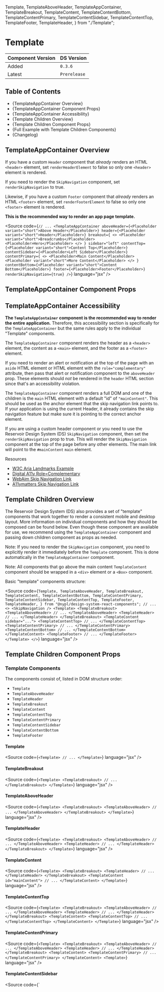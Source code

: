 
  Template,
  TemplateAboveHeader,
  TemplateAppContainer,
  TemplateBreakout,
  TemplateContent,
  TemplateContentBottom,
  TemplateContentPrimary,
  TemplateContentSidebar,
  TemplateContentTop,
  TemplateFooter,
  TemplateHeader,
} from "./Template";

<Meta of={TemplateStories} />

# Template

| Component Version | DS Version   |
| ----------------- | ------------ |
| Added             | `0.3.6`      |
| Latest            | `Prerelease` |

## Table of Contents

- {<Link href="#templateappcontainer-overview">TemplateAppContainer Overview</Link>}
- {<Link href="#templateappcontainer-component-props">TemplateAppContainer Component Props</Link>}
- {<Link href="#templateappcontainer-accessibility">TemplateAppContainer Accessibility</Link>}
- {<Link href="#template-children-overview">Template Children Overview</Link>}
- {<Link href="#template-children-component-props">Template Children Component Props</Link>}
- {<Link href="#full-example-with-template-children-components">Full Example with Template Children Components</Link>}
- {<Link href="#changelog" target="_self">Changelog</Link>}

## TemplateAppContainer Overview

<Description of={TemplateAppContainer} />

If you have a custom `Header` component that _already_ renders an HTML `<header>`
element, set `renderHeaderElement` to false so only one `<header>` element is
rendered.

If you need to render the `SkipNavigation` component, set `renderSkipNavigation`
to true.

Likewise, if you have a custom `Footer` component that _already_ renders an HTML
`<footer>` element, set `renderFooterElement` to false so only one `<footer>`
element is rendered.

**This is the recommended way to render an app page template.**

<Source
  code={`
// ...
<TemplateAppContainer
  aboveHeader={<Placeholder variant="short">Above Header</Placeholder>}
  header={<Placeholder variant="short">Header</Placeholder>}
  breakout={
    <>
      <Placeholder variant="short">Breadcrumbs</Placeholder>
      <Placeholder>Hero</Placeholder>
    </>
  }
  sidebar="left"
  contentTop={<Placeholder variant="short">Content Top</Placeholder>}
  contentSidebar={<Placeholder>Left Sidebar</Placeholder>}
  contentPrimary={
    <>
      <Placeholder>Main Content</Placeholder>
      <Placeholder variant="short">More Content</Placeholder>
    </>
  }
  contentBottom={<Placeholder variant="short">Content Bottom</Placeholder>}
  footer={<Placeholder>Footer</Placeholder>}
  renderSkipNavigation={true}
/>
`}
  language="jsx"
/>

## TemplateAppContainer Component Props

<Canvas of={TemplateStories.WithControls} />

<ArgTypes of={TemplateStories.WithControls} />

## TemplateAppContainer Accessibility

**The `TemplateAppContainer` component is the recommended way to render the entire
application.** Therefore, this accessibility section is specifically for the
`TemplateAppContainer` but the same rules apply to the individual "Template"
components.

The `TemplateAppContainer` component renders the header as a `<header>` element,
the content as a `<main>` element, and the footer as a `<footer>` element.

If you need to render an alert or notification at the top of the page with an
`aside` HTML element or HTML element with the `role="complementary"` attribute,
then pass that alert or notification component to the `aboveHeader` prop. These
elements should _not_ be rendered in the `header` HTML section since that's an
accessibility violation.

The `TemplateAppContainer` component renders a full DOM and one of the children
is the `main` HTML element with a default "id" of `"mainContent"`. This should
be used as the anchor element that the skip navigation link points to. If your
application is using the current Header, it already contains the skip
navigation feature but make sure it is pointing to the correct anchor element.

If you are using a custom header component or you need to use the Reservoir
Design System (DS) `SkipNavigation` component, then set the `renderSkipNavigation`
prop to true. This will render the `SkipNavigation` component at the top of the
page before any other elements. The main link will point to the `#mainContent`
`main` element.

Resources

- [W3C Aria Landmarks Example](https://www.w3.org/TR/wai-aria-practices/examples/landmarks/complementary.html)
- [Digital A11y Role=Complementary](https://www.digitala11y.com/complementary-role/)
- [WebAim Skip Navigation Link](https://webaim.org/techniques/skipnav/)
- [A11ymatters Skip Navigation Link](https://www.a11ymatters.com/pattern/skip-link/)

## Template Children Overview

The Reservoir Design System (DS) also provides a set of "template" components
that work together to render a consistent mobile and desktop layout. More
information on individual components and how they should be composed can be
found below. Even though these component are available for use, we recommend
using the `TemplateAppContainer` component and passing down children component
as props as needed.

Note: If you need to render the `SkipNavigation` component, you need to explicitly
render it immediately before the `Template` component. This is done
automatically in the `TemplateAppContainer` component.

Note: All components that go above the main content `TemplateContent` component
should be wrapped in a `<div>` element or a `<Box>` component.

Basic "template" components structure:

<Source
  code={`
  Template,
  TemplateAboveHeader,
  TemplateBreakout,
  TemplateContent,
  TemplateContentBottom,
  TemplateContentPrimary,
  TemplateContentSidebar,
  TemplateContentTop,
  TemplateFooter,
  TemplateHeader,
} from "@nypl/design-system-react-components";
// ...
<>
  <SkipNavigation />
  <Template>
    <TemplateBreakout>
      <TemplateAboveHeader>
        // ...
      </TemplateAboveHeader>
      <TemplateHeader>
        // ...
      </TemplateHeader>
    </TemplateBreakout>
    <TemplateContent sidebar="...">
      <TemplateContentTop>
        // ...
      </TemplateContentTop>
      <TemplateContentPrimary>
        // ...
      </TemplateContentPrimary>
      <TemplateContentBottom>
        // ...
      </TemplateContentBottom>
    </TemplateContent>
    <TemplateFooter>
      // ...
    </TemplateFooter>
  </Template>
</>
`}
  language="jsx"
/>

## Template Children Component Props

<Canvas of={TemplateStories.ChildrenComponentProps} />

<ArgTypes of={TemplateStories.ChildrenComponentProps} />

### Template Components

The components consist of, listed in DOM structure order:

- `Template`
- `TemplateAboveHeader`
- `TemplateHeader`
- `TemplateBreakout`
- `TemplateContent`
- `TemplateContentTop`
- `TemplateContentPrimary`
- `TemplateContentSidebar`
- `TemplateContentBottom`
- `TemplateFooter`

#### Template

<Source
  code={`
<Template>
  // ...
</Template>
`}
  language="jsx"
/>

<Description of={Template} />

#### TemplateBreakout

<Source
  code={`
<Template>
  <TemplateBreakout>
    // ...
  </TemplateBreakout>
</Template>
`}
  language="jsx"
/>

<Description of={TemplateBreakout} />

#### TemplateAboveHeader

<Source
  code={`
<Template>
  <TemplateBreakout>
    <TemplateAboveHeader>
      // ...
    </TemplateAboveHeader>
  </TemplateBreakout>
</Template>
`}
  language="jsx"
/>

<Description of={TemplateAboveHeader} />

#### TemplateHeader

<Source
  code={`
<Template>
  <TemplateBreakout>
    <TemplateAboveHeader>
      // ...
    </TemplateAboveHeader>
    <TemplateHeader>
      // ...
    </TemplateHeader>
  </TemplateBreakout>
</Template>
`}
  language="jsx"
/>

<Description of={TemplateHeader} />

#### TemplateContent

<Source
  code={`
<Template>
  <TemplateBreakout>
    <TemplateHeader>
      // ...
    </TemplateHeader>
  </TemplateBreakout>
  <TemplateContent id="mainContent">
    // ...
  </TemplateContent>
</Template>
`}
  language="jsx"
/>

<Description of={TemplateContent} />

#### TemplateContentTop

<Source
  code={`
<Template>
  <TemplateBreakout>
    <TemplateAboveHeader>
      // ...
    </TemplateAboveHeader>
    <TemplateHeader>
      // ...
    </TemplateHeader>
  </TemplateBreakout>
  <TemplateContent>
    <TemplateContentTop>
      // ...
    </TemplateContentTop>
  </TemplateContent>
</Template>
`}
  language="jsx"
/>

<Description of={TemplateContentTop} />

#### TemplateContentPrimary

<Source
  code={`
<Template>
  <TemplateBreakout>
    <TemplateAboveHeader>
      // ...
    </TemplateAboveHeader>
    <TemplateHeader>
      // ...
    </TemplateHeader>
  </TemplateBreakout>
  <TemplateContent>
    <TemplateContentPrimary>
      // ...
    </TemplateContentPrimary>
  </TemplateContent>
<Template>
`}
  language="jsx"
/>

<Description of={TemplateContentPrimary} />

#### TemplateContentSidebar

<Source
  code={`
<Template>
  <TemplateBreakout>
    <TemplateAboveHeader>
      // ...
    </TemplateAboveHeader>
    <TemplateHeader>
      // ...
    </TemplateHeader>
  <TemplateBreakout>
  <TemplateContent sidebar="right">
    <TemplateContentPrimary>
      // ...
    </TemplateContentPrimary>
    <TemplateContentSidebar>
      // RIGHT SIDEBAR
    </TemplateContentSidebar>
  </TemplateContent>
</Template>

<Template>
  <TemplateBreakout>
    <TemplateAboveHeader>
      // ...
    </TemplateAboveHeader>
    <TemplateHeader>
      // ...
    </TemplateHeader>
  </TemplateBreakout>
  <TemplateContent sidebar="left">
    <TemplateContentSidebar>
      // LEFT SIDEBAR
    </TemplateContentSidebar>
    <TemplateContentPrimary>
      // ...
    </TemplateContentPrimary>
  </TemplateContent>
<Template>
`} language="jsx" />

<Description of={TemplateContentSidebar} />

#### TemplateContentBottom

<Source
  code={`
<Template>
  <TemplateBreakout>
    <TemplateAboveHeader>
      // ...
    </TemplateAboveHeader>
    <TemplateHeader>
      // ...
    </TemplateHeader>
  </TemplateBreakout>
  <TemplateContent>
    <TemplateContentTop>
      // ...
    </TemplateContentTop>
    <TemplateContentPrimary>
      // ...
    </TemplateContentPrimary>
    <TemplateContentBottom>
      // ...
    </TemplateContentBottom>
  </TemplateContent>
</Template>
`}
  language="jsx"
/>

<Description of={TemplateContentBottom} />

#### TemplateFooter

<Source
  code={`
<Template>
  <TemplateBreakout>
    <TemplateAboveHeader>
      // ...
    </TemplateAboveHeader>
    <TemplateHeader>
      // ...
    </TemplateHeader>
  </TemplateBreakout>
  <TemplateContent sidebar="right">
    //...
  </TemplateContent>
  <TemplateFooter>
    // ...
  </TemplateFooter>
</Template>
`}
  language="jsx"
/>

<Description of={TemplateFooter} />

### Template Children Components Sidebar Configuration

In order to render a sidebar, two steps must be taken.

1. The `TemplateContent` component needs to be aware of it. Pass the location
   of the sidebar to the `sidebar` prop as either "left" or "right".

<Source
  code={`
<TemplateContent sidebar="left">
`}
  language="jsx"
/>

2. Render `TemplateContentSidebar` and `TemplateContentPrimary` next to each
   other in the appropriate order. If the sidebar must show left, then
   `TemplateContentSidebar` comes before `TemplateContentPrimary`. Otherwise,
   `TemplateContentPrimary` must come before `TemplateContentSidebar`.

<Source
  code={`
// Render left sidebar
<TemplateContent sidebar="left">
  <TemplateContentSidebar>
    // ...
  </TemplateContentSidebar>
  <TemplateContentPrimary>
    // ...
  </TemplateContentPrimary>
</TemplateContent>
// Render right sidebar
<TemplateContent sidebar="right">
  <TemplateContentPrimary>// ...</TemplateContentPrimary>
  <TemplateContentSidebar>// ...</TemplateContentSidebar>
</TemplateContent>
`}
  language="jsx"
/>

## Full Example with Template Children Components

  "With 92 locations across the Bronx, Manhattan, and Staten Island, The New York Public Library is an essential part of neighborhoods across the city. Visit us today.";

This is best viewed in the Storybook "Canvas" and not "Docs" section.

<Canvas of={TemplateStories.FullExampleWithTemplateChildrenComponents} />

## Changelog

<ComponentChangelogTable changelogData={changelogData} />
